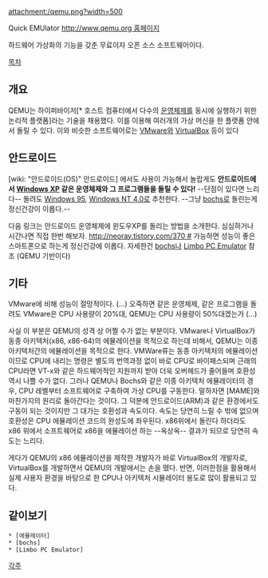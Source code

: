 attachment:/qemu.png?width=500

Quick EMUlator [[http://www.qemu.org 홈페이지]]

하드웨어 가상화의 기능을 갖춘 무료이자 오픈 소스 소프트웨어이다.

[[목차]]

== 개요 ==
QEMU는 하이퍼바이저[* 호스트 컴퓨터에서 다수의 [[운영체제]]를 동시에 실행하기 위한 논리적 플랫폼]라는 기술을 채용했다. 이를 이용해 여러개의 가상 머신을 한 플랫폼 안에서 돌릴 수 있다. 이와 비슷한 소프트웨어로는 [[VMware]]와 [[VirtualBox]] 등이 있다

== 안드로이드 ==
[wiki: "안드로이드(OS)" 안드로이드] 에서도 사용이 가능해서 놀랍게도 '''안드로이드에서 [[Windows XP]] 같은 운영체제와 그 프로그램들을 돌릴 수 있다!''' --단점이 있다면 느리다--
돌려도 [[Windows 95]], [[Windows NT 4.0]]로 추천한다. --그냥 [[bochs]]로 돌린는게 정신건강이 이롭다.--

다음 링크는 안드로이드 운영체제에 윈도우XP를 돌리는 방법을 소개한다. 심심하거나 시간나면 직접 한번 해보자. [[http://neoray.tistory.com/370 #]] 가능하면 성능이 좋은 스마트폰으로 하는게 정신건강에 이롭다.
자세한건 [[bochs]]나 [[Limbo PC Emulator]] 참조 (QEMU 기반이다)

== 기타 ==
VMware에 비해 성능이 절망적이다. (...) 오죽하면 같은 운영체제, 같은 프로그램을 돌려도 VMware은 CPU 사용량이 20%대, QEMU는 CPU 사용량이 50%대겠는가 (...) 

사실 이 부분은 QEMU의 성격 상 어쩔 수가 없는 부분이다. VMware나 VirtualBox가 동종 아키텍처(x86, x86-64)의 에뮬레이션을 목적으로 하는데 비해서, QEMU는 이종 아키텍처간의 에뮬레이션을 목적으로 한다. VMWare류는 동종 아키텍처의 에뮬레이션이므로 CPU에 내리는 명령은 별도의 번역과정 없이 바로 CPU로 바이패스되며 근래의 CPU라면 VT-x와 같은 하드웨어적인 지원까지 받아 더욱 오버헤드가 줄어들며 호환성 역시 나쁠 수가 없다. 그러나 QEMU나 Bochs와 같은 이종 아키텍처 에뮬레이터의 경우, CPU 레벨부터 소프트웨어로 구축하여 가상 CPU를 구동한다. 말하자면 [MAME]와 마찬가지의 원리로 돌아간다는 것이다. 그 덕분에 안드로이드(ARM)과 같은 환경에서도 구동이 되는 것이지만 그 대가는 호환성과 속도이다. 속도는 당연히 느릴 수 밖에 없으며 호환성은 CPU 에뮬레이션 코드의 완성도에 좌우된다. x86위에서 돌린다 하더라도 x86 위에서 소프트웨어로 x86을 에뮬레이션 하는 --옥상옥-- 결과가 되므로 당연히 속도는 느리다.

게다가 QEMU의 x86 에뮬레이션을 제작한 개발자가 바로 VirtualBox의 개발자로, VirtualBox를 개발하면서 QEMU의 개발에서는 손을 뗐다. 반면, 이러한점을 활용해서 실제 사용자 환경을 바탕으로 한 CPU나 아키텍처 시뮬레이터 용도로 많이 활용되고 있다.

== 같이보기 ==
 * [에뮬레이터]
 * [bochs]
 * [Limbo PC Emulator]

[[각주]]
